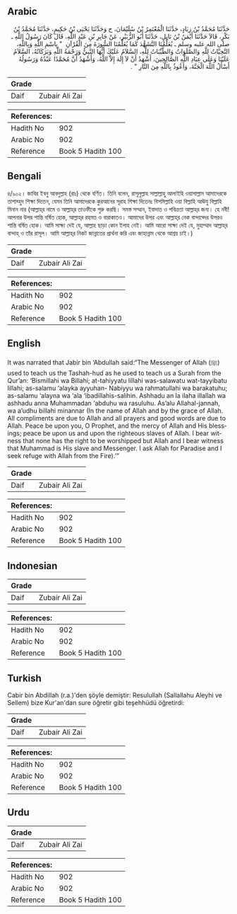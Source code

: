 ## Arabic


<div dir="rtl" lang="ar" style={{fontSize:'larger',backgroundColor:'#f8f9fa',padding:20}}>
حَدَّثَنَا مُحَمَّدُ بْنُ زِيَادٍ، حَدَّثَنَا الْمُعْتَمِرُ بْنُ سُلَيْمَانَ، ح وَحَدَّثَنَا يَحْيَى بْنُ حَكِيمٍ، حَدَّثَنَا مُحَمَّدُ بْنُ بَكْرٍ، قَالاَ حَدَّثَنَا أَيْمَنُ بْنُ نَابِلٍ، حَدَّثَنَا أَبُو الزُّبَيْرِ، عَنْ جَابِرِ بْنِ عَبْدِ اللَّهِ، قَالَ كَانَ رَسُولُ اللَّهِ ـ صلى الله عليه وسلم ـ يُعَلِّمُنَا التَّشَهُّدَ كَمَا يُعَلِّمُنَا السُّورَةَ مِنَ الْقُرْآنِ ‏ "‏ بِاسْمِ اللَّهِ وَبِاللَّهِ، التَّحِيَّاتُ لِلَّهِ وَالصَّلَوَاتُ وَالطَّيِّبَاتُ لِلَّهِ، السَّلاَمُ عَلَيْكَ أَيُّهَا النَّبِيُّ وَرَحْمَةُ اللَّهِ وَبَرَكَاتُهُ، السَّلاَمُ عَلَيْنَا وَعَلَى عِبَادِ اللَّهِ الصَّالِحِينَ، أَشْهَدُ أَنْ لاَ إِلَهَ إِلاَّ اللَّهُ، وَأَشْهَدُ أَنَّ مُحَمَّدًا عَبْدُهُ وَرَسُولُهُ أَسْأَلُ اللَّهَ الْجَنَّةَ، وَأَعُوذُ بِاللَّهِ مِنَ النَّارِ ‏"‏ ‏.‏
</div>
<div style={{backgroundColor:'#f8f9fa',padding:20, marginBottom: 10}}><table> <thead> <tr> <th>Grade</th> <th></th> </tr> </thead> <tbody> <tr><td>Daif</td><td>Zubair Ali Zai</td></tr></tbody></table><table> <thead> <tr> <th>References:</th> <th></th> </tr> </thead> <tbody><tr><td>Hadith No</td><td>902</td></tr><tr><td>Arabic No</td><td>902</td></tr><tr><td>Reference</td><td>Book 5 Hadith 100</td></tr></tbody></table></div>

## Bengali


<div dir="ltr" lang="bn" style={{fontSize:'larger',backgroundColor:'#f8f9fa',padding:20}}>
৪/৯০২। জাবির ইবনু আবদুল্লাহ (রাঃ) থেকে বর্ণিত। তিনি বলেন, রাসূলুল্লাহ সাল্লাল্লাহু আলাইহি ওয়াসাল্লাম আমাদেরকে তাশাহ্হুদ শিক্ষা দিতেন, যেমন তিনি আমাদেরকে কুরআনের সূরাহ শিক্ষা দিতেনঃ বিসমিল্লাহি ওয়া বিল্লাহি আঊযু বিল্লাহি মিনান নার (আল্লাহ্‌র নামে ও আল্লাহ্‌র তাওফীকে শুরু করছি। সমস্ত সম্মান, ইবাদাত ও পবিত্রতা আল্লাহ্‌র জন্য। হে নবী! আপনার উপর শান্তি বর্ষিত হোক, আল্লাহ্‌র রহমত ও বারাকাতও। আমাদের উপর এবং আল্লাহ্‌র নেক বান্দাহ্দের উপরও শান্তি বর্ষিত হোক। আমি সাক্ষ্য দেই যে, আল্লাহ ছাড়া কোন ইলাহ নেই। আমি আরো সাক্ষ্য দেই যে, মুহাম্মাদ আল্লাহ্‌র বান্দাহ্ ও তাঁর রাসূল। আমি আল্লাহ্‌র নিকট জান্নাতের প্রার্থনা করি এবং জাহান্নাম থেকে আশ্রয় চাই।)
</div>
<div style={{backgroundColor:'#f8f9fa',padding:20, marginBottom: 10}}><table> <thead> <tr> <th>Grade</th> <th></th> </tr> </thead> <tbody> <tr><td>Daif</td><td>Zubair Ali Zai</td></tr></tbody></table><table> <thead> <tr> <th>References:</th> <th></th> </tr> </thead> <tbody><tr><td>Hadith No</td><td>902</td></tr><tr><td>Arabic No</td><td>902</td></tr><tr><td>Reference</td><td>Book 5 Hadith 100</td></tr></tbody></table></div>

## English


<div dir="ltr" lang="en" style={{fontSize:'larger',backgroundColor:'#f8f9fa',padding:20}}>
It was narrated that Jabir bin ‘Abdullah said:“The Messenger of Allah (ﷺ) used to teach us the Tashah-hud as he used to teach us a Surah from the Qur’an: ‘Bismillahi wa Billahi; at-tahiyyatu lillahi was-salawatu wat-tayyibatu lillahi; as-salamu ‘alayka ayyuhan- Nabiyyu wa rahmatullahi wa barakatuhu; as-salamu ‘alayna wa ‘ala ‘ibadillahis-salihin. Ashhadu an la ilaha illallah wa ashhadu anna Muhammadan ‘abduhu wa rasuluhu. As’alu Allahal-jannah, wa a’udhu billahi minannar (In the name of Allah and by the grace of Allah. All compliments are due to Allah and all prayers and good words are due to Allah. Peace be upon you, O Prophet, and the mercy of Allah and His blessings; peace be upon us and upon the righteous slaves of Allah. I bear witness that none has the right to be worshipped but Allah and I bear witness that Muhammad is His slave and Messenger. I ask Allah for Paradise and I seek refuge with Allah from the Fire).’”
</div>
<div style={{backgroundColor:'#f8f9fa',padding:20, marginBottom: 10}}><table> <thead> <tr> <th>Grade</th> <th></th> </tr> </thead> <tbody> <tr><td>Daif</td><td>Zubair Ali Zai</td></tr></tbody></table><table> <thead> <tr> <th>References:</th> <th></th> </tr> </thead> <tbody><tr><td>Hadith No</td><td>902</td></tr><tr><td>Arabic No</td><td>902</td></tr><tr><td>Reference</td><td>Book 5 Hadith 100</td></tr></tbody></table></div>

## Indonesian


<div dir="ltr" lang="id" style={{fontSize:'larger',backgroundColor:'#f8f9fa',padding:20}}>

</div>
<div style={{backgroundColor:'#f8f9fa',padding:20, marginBottom: 10}}><table> <thead> <tr> <th>Grade</th> <th></th> </tr> </thead> <tbody> <tr><td>Daif</td><td>Zubair Ali Zai</td></tr></tbody></table><table> <thead> <tr> <th>References:</th> <th></th> </tr> </thead> <tbody><tr><td>Hadith No</td><td>902</td></tr><tr><td>Arabic No</td><td>902</td></tr><tr><td>Reference</td><td>Book 5 Hadith 100</td></tr></tbody></table></div>

## Turkish


<div dir="ltr" lang="tr" style={{fontSize:'larger',backgroundColor:'#f8f9fa',padding:20}}>
Cabir bin Abdillah (r.a.)'den şöyle demiştir: Resulullah (Sallallahu Aleyhi ve Sellem) bize Kur'an'dan sure öğretir gibi teşehhüdü öğretirdi:
</div>
<div style={{backgroundColor:'#f8f9fa',padding:20, marginBottom: 10}}><table> <thead> <tr> <th>Grade</th> <th></th> </tr> </thead> <tbody> <tr><td>Daif</td><td>Zubair Ali Zai</td></tr></tbody></table><table> <thead> <tr> <th>References:</th> <th></th> </tr> </thead> <tbody><tr><td>Hadith No</td><td>902</td></tr><tr><td>Arabic No</td><td>902</td></tr><tr><td>Reference</td><td>Book 5 Hadith 100</td></tr></tbody></table></div>

## Urdu


<div dir="rtl" lang="ur" style={{fontSize:'larger',backgroundColor:'#f8f9fa',padding:20}}>

</div>
<div style={{backgroundColor:'#f8f9fa',padding:20, marginBottom: 10}}><table> <thead> <tr> <th>Grade</th> <th></th> </tr> </thead> <tbody> <tr><td>Daif</td><td>Zubair Ali Zai</td></tr></tbody></table><table> <thead> <tr> <th>References:</th> <th></th> </tr> </thead> <tbody><tr><td>Hadith No</td><td>902</td></tr><tr><td>Arabic No</td><td>902</td></tr><tr><td>Reference</td><td>Book 5 Hadith 100</td></tr></tbody></table></div>